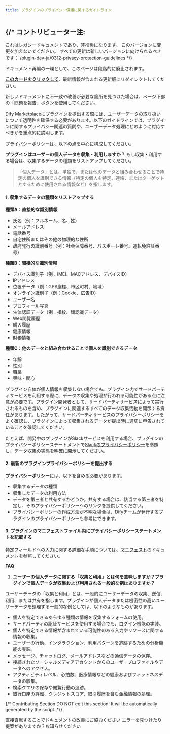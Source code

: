 ```yaml
---
title: プラグインのプライバシー保護に関するガイドライン
---
```




{/* 
  コントリビューター注:
  ----------------
  これはレガシードキュメントであり、非推奨になります。
  このバージョンに変更を加えないでください。
  すべての更新は新しいバージョンに向けられるべきです：
  /plugin-dev-ja/0312-privacy-protection-guidelines
*/}

<Card title="このドキュメントはまもなく非推奨になります" icon="circle-exclamation" href="/plugin-dev-ja/0312-privacy-protection-guidelines">
  <p>ドキュメント再編の一環として、このページは段階的に廃止されます。</p>
  
  <p><u><b>このカードをクリックして</b></u>、最新情報が含まれる更新版にリダイレクトしてください。</p>
  
  <p>新しいドキュメントに不一致や改善が必要な箇所を見つけた場合は、ページ下部の「問題を報告」ボタンを使用してください。</p>
</Card>

Dify Marketplaceにプラグインを提出する際には、ユーザーデータの取り扱いについて透明性を確保する必要があります。以下のガイドラインでは、プラグインに関するプライバシー関連の質問や、ユーザーデータ処理にどのように対応すべきかを重点的に説明します。

プライバシーポリシーは、以下の点を中心に構成してください。

**プラグインはユーザーの個人データを収集・利用しますか？** もし収集・利用する場合は、収集するデータの種類をリストアップしてください。

> 「個人データ」とは、単独で、または他のデータと組み合わせることで特定の個人を識別できる情報（特定の個人を特定、連絡、またはターゲットとするために使用される情報など）を指します。

#### 1. 収集するデータの種類をリストアップする

**種類A：直接的な識別情報**

*   氏名（例：フルネーム、名、姓）
*   メールアドレス
*   電話番号
*   自宅住所またはその他の物理的な住所
*   政府発行の識別番号（例：社会保障番号、パスポート番号、運転免許証番号）

**種類B：間接的な識別情報**

*   デバイス識別子（例：IMEI、MACアドレス、デバイスID）
*   IPアドレス
*   位置データ（例：GPS座標、市区町村、地域）
*   オンライン識別子（例：Cookie、広告ID）
*   ユーザー名
*   プロフィール写真
*   生体認証データ（例：指紋、顔認識データ）
*   Web閲覧履歴
*   購入履歴
*   健康情報
*   財務情報

**種類C：他のデータと組み合わせることで個人を識別できるデータ**

*   年齢
*   性別
*   職業
*   興味・関心

プラグイン自体が個人情報を収集しない場合でも、プラグイン内でサードパーティサービスを利用する際に、データの収集や処理が行われる可能性がある点に注意が必要です。プラグイン開発者として、サードパーティサービスによって実行されるものを含め、プラグインに関連するすべてのデータ収集活動を開示する責任があります。したがって、サードパーティサービスのプライバシーポリシーをよく確認し、プラグインによって収集されるデータが提出時に適切に申告されていることを確認してください。

たとえば、開発中のプラグインがSlackサービスを利用する場合、プラグインのプライバシーポリシーステートメントで[Slackのプライバシーポリシー](https://slack.com/trust/privacy/privacy-policy)を参照し、データ収集の実態を明確に開示してください。

#### **2. 最新のプラグインプライバシーポリシーを提出する**

**プライバシーポリシー**には、以下を含める必要があります。

*   収集するデータの種類
*   収集したデータの利用方法
*   データを第三者と共有するかどうか。共有する場合は、該当する第三者を特定し、そのプライバシーポリシーへのリンクを提供してください。
*   プライバシーポリシーの作成方法が不明な場合は、Difyチームが発行するプラグインのプライバシーポリシーも参考にできます。

#### 3. プラグインのマニフェストファイル内にプライバシーポリシーステートメントを記載する

特定フィールドへの入力に関する詳細な手順については、[マニフェスト](/ja-jp/plugins/schema-definition/manifest)のドキュメントを参照してください。

**FAQ**

1.  **ユーザーの個人データに関する「収集と利用」とは何を意味しますか？プラグインで個人データが収集および利用される一般的な例はありますか？**

ユーザーデータの「収集と利用」とは、一般的にユーザーデータの収集、送信、利用、または共有を指します。プラグインが個人データまたは機密性の高いユーザーデータを処理する一般的な例としては、以下のようなものがあります。

*   個人を特定できるあらゆる種類の情報を収集するフォームの使用。
*   サードパーティの認証サービスを使用する場合でも、ログイン機能の実装。
*   個人を特定できる情報が含まれている可能性のある入力やリソースに関する情報の収集。
*   ユーザーの行動、インタラクション、利用パターンを追跡するための分析機能の実装。
*   メッセージ、チャットログ、メールアドレスなどの通信データの保存。
*   接続されたソーシャルメディアアカウントからのユーザープロファイルやデータへのアクセス。
*   アクティビティレベル、心拍数、医療情報などの健康およびフィットネスデータの収集。
*   検索クエリの保存や閲覧行動の追跡。
*   銀行口座の詳細、クレジットスコア、取引履歴を含む金融情報の処理。

{/*
Contributing Section
DO NOT edit this section!
It will be automatically generated by the script.
*/}

<CardGroup cols="2">
    <Card
        title="このページを編集する"
        icon="pen-to-square"
        href="https://github.com/langgenius/dify-docs-mintlify/edit/main/ja-jp/plugins/publish-plugins/publish-to-dify-marketplace/plugin-privacy-protection-guidelines.mdx"
    >
        直接貢献することでドキュメントの改善にご協力ください
    </Card>
    <Card
        title="問題を報告する"
        icon="github"
        href="https://github.com/langgenius/dify-docs-mintlify/issues/new?title=ドキュメントの問題%3A%20n-privacy-protection-guideli&body=%23%23%20問題の説明%0A%3C%21--%20発見した問題について簡単に説明してください%20--%3E%0A%0A%23%23%20ページリンク%0Ahttps%3A%2F%2Fgithub.com%2Flanggenius%2Fdify-docs-mintlify%2Fblob%2Fmain%2Fja-jp/plugins/publish-plugins/publish-to-dify-marketplace%2Fplugin-privacy-protection-guidelines.mdx%0A%0A%23%23%20提案される変更%0A%3C%21--%20特定の変更案がある場合は、ここで説明してください%20--%3E%0A%0A%3C%21--%20ドキュメントの品質向上にご協力いただきありがとうございます！%20--%3E"
    >
        エラーを見つけたり提案がありますか？お知らせください
    </Card>
</CardGroup>
